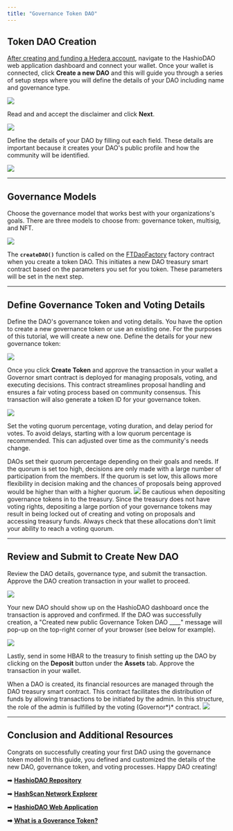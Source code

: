 ---
title: "Governance Token DAO"
---


## Token DAO Creation

[After creating and funding a Hedera account](/hedera/open-source-solutions/hashiodao/..#getting-started-with-hashiodao), navigate to the HashioDAO web application dashboard and connect your wallet. Once your wallet is connected, click **Create a new DAO** and this will guide you through a series of setup steps where you will define the details of your DAO including name and governance type.

<Frame>
  <img src="/images/open-source-solutions/hashiodao/governance-token-dao/governance-token-dao-1.png" />
</Frame>

Read and and accept the disclaimer and click  **Next**.

<Frame>
  <img src="/images/open-source-solutions/hashiodao/governance-token-dao/governance-token-dao-2.png" />
</Frame>

Define the details of your DAO by filling out each field. These details are important because it creates your DAO's public profile and how the community will be identified.

<Frame>
  <img src="/images/open-source-solutions/hashiodao/governance-token-dao/governance-token-dao-3.png" />
</Frame>

***

## Governance Models

Choose the governance model that works best with your organizations's goals. There are three models to choose from: governance token, multisig, and NFT.

<Frame>
  <img src="/images/open-source-solutions/hashiodao/governance-token-dao/governance-token-dao-4.png" />
</Frame>

The **`createDAO()`** function is called on the [FTDaoFactory](https://github.com/hashgraph/hedera-accelerator-defi-dex/blob/main/contracts/dao/FTDAOFactory.sol) factory contract when you create a token DAO. This initiates a new DAO treasury smart contract based on the parameters you set for you token. These parameters will be set in the next step.

***

## Define Governance Token and Voting Details

Define the DAO's governance token and voting details. You have the option to create a new governance token or use an existing one. For the purposes of this tutorial, we will create a new one. Define the details for your new governance token:

<Frame>
  <img src="/images/open-source-solutions/hashiodao/governance-token-dao/governance-token-dao-5.png" />
</Frame>

Once you click **Create Token** and approve the transaction in your wallet a Governor smart contract is deployed for managing proposals, voting, and executing decisions. This contract streamlines proposal handling and ensures a fair voting process based on community consensus. This transaction will also generate a token ID for your governance token.

<Frame>
  <img src="/images/open-source-solutions/hashiodao/governance-token-dao/governance-token-dao-6.png" />
</Frame>

Set the voting quorum percentage, voting duration, and delay period for votes. To avoid delays, starting with a low quorum percentage is recommended. This can adjusted over time as the community's needs change.

<Info>
DAOs set their quorum percentage depending on their goals and needs. If the quorum is set too high, decisions are only made with a large number of participation from the members. If the quorum is set low, this allows more flexibility in decision making and the chances of proposals being approved would be higher than with a higher quorum.
</Info>

<Frame>
  <img src="/images/open-source-solutions/hashiodao/governance-token-dao/governance-token-dao-7.png" />
</Frame>

<Warning>
Be cautious when depositing governance tokens in to the treasury. Since the treasury does not have voting rights, depositing a large portion of your governance tokens may result in being locked out of creating and voting on proposals and accessing treasury funds. Always check that these allocations don't limit your ability to reach a voting quorum.
</Warning>

***

## Review and Submit to Create New DAO

Review the DAO details, governance type, and submit the transaction. Approve the DAO creation transaction in your wallet to proceed.

<Frame>
  <img src="/images/open-source-solutions/hashiodao/governance-token-dao/governance-token-dao-8.png" />
</Frame>

Your new DAO should show up on the HashioDAO dashboard once the transaction is approved and confirmed. If the DAO was successfully creation, a "Created new public Governance Token DAO \_\_\_\_" message will pop-up on the top-right corner of your browser (see below for example).

<Frame>
  <img src="/images/open-source-solutions/hashiodao/governance-token-dao/governance-token-dao-9.png" />
</Frame>

Lastly, send in some HBAR to the treasury to finish setting up the DAO by clicking on the **Deposit** button under the **Assets** tab. Approve the transaction in your wallet.

<Info>
When a DAO is created, its financial resources are managed through the DAO treasury smart contract. This contract facilitates the distribution of funds by allowing transactions to be initiated by the admin. In this structure, the role of the admin is fulfilled by the voting (Governo&#x72;*)* contract.
</Info>

<Frame>
  <img src="/images/open-source-solutions/hashiodao/governance-token-dao/governance-token-dao-10.png" />
</Frame>

***

## Conclusion and Additional Resources

Congrats on successfully creating your first DAO using the governance token model! In this guide, you defined and customized the details of the new DAO, governance token, and voting processes. Happy DAO creating!

➡ [**HashioDAO Repository**](https://github.com/hashgraph/hedera-accelerator-defi-dex-ui)

➡ [**HashScan Network Explorer**](https://hashscan.io/testnet/dashboard)

➡ [**HashioDAO Web Application**](https://hashiodao.swirldslabs.com/)

**➡** [**What is a Goverance Token?**](https://blockchainjournal.com/glossary/what-is-a-governance-token/)
